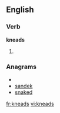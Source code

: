 ==English==

===Verb===
'''kneads'''

# {{third-person singular of|[[knead]]}}

===Anagrams===
* {{alphagram|adekns}}
* [[sandek#English|sandek]]
* [[snaked#English|snaked]]

[[fr:kneads]]
[[vi:kneads]]